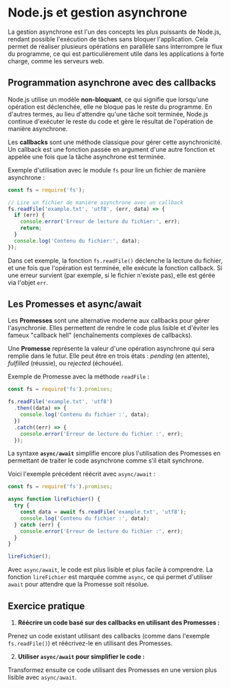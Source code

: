# **Node.js et gestion asynchrone**

La gestion asynchrone est l'un des concepts les plus puissants de Node.js, rendant possible l'exécution de tâches sans bloquer l'application. Cela permet de réaliser plusieurs opérations en parallèle sans interrompre le flux du programme, ce qui est particulièrement utile dans les applications à forte charge, comme les serveurs web.

## Programmation asynchrone avec des callbacks

Node.js utilise un modèle **non-bloquant**, ce qui signifie que lorsqu'une opération est déclenchée, elle ne bloque pas le reste du programme. En d'autres termes, au lieu d'attendre qu'une tâche soit terminée, Node.js continue d'exécuter le reste du code et gère le résultat de l'opération de manière asynchrone.

Les **callbacks** sont une méthode classique pour gérer cette asynchronicité. Un callback est une fonction passée en argument d'une autre fonction et appelée une fois que la tâche asynchrone est terminée.

Exemple d'utilisation avec le module `fs` pour lire un fichier de manière asynchrone :

```javascript
const fs = require('fs');

// Lire un fichier de manière asynchrone avec un callback
fs.readFile('example.txt', 'utf8', (err, data) => {
  if (err) {
    console.error('Erreur de lecture du fichier:', err);
    return;
  }
  console.log('Contenu du fichier:', data);
});
```

Dans cet exemple, la fonction `fs.readFile()` déclenche la lecture du fichier, et une fois que l'opération est terminée, elle exécute la fonction callback. Si une erreur survient (par exemple, si le fichier n'existe pas), elle est gérée via l'objet `err`.

## Les Promesses et async/await

Les **Promesses** sont une alternative moderne aux callbacks pour gérer l'asynchronie. Elles permettent de rendre le code plus lisible et d'éviter les fameux "callback hell" (enchaînements complexes de callbacks).

Une **Promesse** représente la valeur d'une opération asynchrone qui sera remplie dans le futur. Elle peut être en trois états : *pending* (en attente), *fulfilled* (réussie), ou *rejected* (échouée).

Exemple de Promesse avec la méthode `readFile` :

```javascript
const fs = require('fs').promises;

fs.readFile('example.txt', 'utf8')
  .then((data) => {
    console.log('Contenu du fichier :', data);
  })
  .catch((err) => {
    console.error('Erreur de lecture du fichier :', err);
  });
```

La syntaxe **`async/await`** simplifie encore plus l'utilisation des Promesses en permettant de traiter le code asynchrone comme s'il était synchrone.

Voici l'exemple précédent réécrit avec `async/await` :

```javascript
const fs = require('fs').promises;

async function lireFichier() {
  try {
    const data = await fs.readFile('example.txt', 'utf8');
    console.log('Contenu du fichier :', data);
  } catch (err) {
    console.error('Erreur de lecture du fichier :', err);
  }
}

lireFichier();
```

Avec `async/await`, le code est plus lisible et plus facile à comprendre. La fonction `lireFichier` est marquée comme `async`, ce qui permet d'utiliser `await` pour attendre que la Promesse soit résolue.

## Exercice pratique

1. **Réécrire un code basé sur des callbacks en utilisant des Promesses :**

Prenez un code existant utilisant des callbacks (comme dans l'exemple `fs.readFile()`) et réécrivez-le en utilisant des Promesses.

2. **Utiliser `async/await` pour simplifier le code :**

Transformez ensuite ce code utilisant des Promesses en une version plus lisible avec `async/await`.